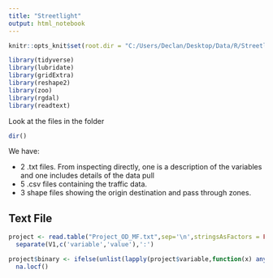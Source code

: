 ```yaml
---
title: "Streetlight"
output: html_notebook
---
```


```r

knitr::opts_knit$set(root.dir = "C:/Users/Declan/Desktop/Data/R/Streetlight/Streetlight/TH_36_Manning_Expanded_Updated_8041_Travel")

library(tidyverse)
library(lubridate)
library(gridExtra)
library(reshape2)
library(zoo)
library(rgdal)
library(readtext)

```

Look at the files in the folder

```r

dir()

```

We have:

* 2 .txt files. From inspecting directly, one is a description of the variables and one includes details of the data pull
* 5 .csv files containing the traffic data.
* 3 shape files showing the origin destination and pass through zones.

## Text File

```r

project <- read.table("Project_OD_MF.txt",sep='\n',stringsAsFactors = FALSE)%>%
  separate(V1,c('variable','value'),':')

project$binary <- ifelse(unlist(lapply(project$variable,function(x) any(x==c(0:10))))==TRUE,NA,project$variable)%>%
  na.locf()

```

